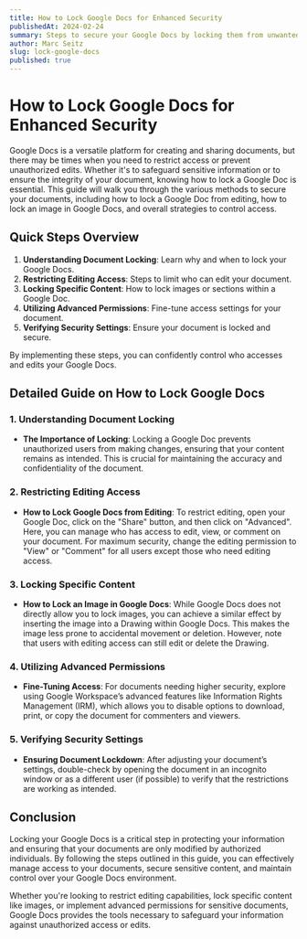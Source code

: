 ```yaml
---
title: How to Lock Google Docs for Enhanced Security
publishedAt: 2024-02-24
summary: Steps to secure your Google Docs by locking them from unwanted edits or access. This guide covers everything from locking documents, ensuring your information stays safe and controlled.
author: Marc Seitz
slug: lock-google-docs
published: true
---
```


# How to Lock Google Docs for Enhanced Security

Google Docs is a versatile platform for creating and sharing documents, but there may be times when you need to restrict access or prevent unauthorized edits. Whether it's to safeguard sensitive information or to ensure the integrity of your document, knowing how to lock a Google Doc is essential. This guide will walk you through the various methods to secure your documents, including how to lock a Google Doc from editing, how to lock an image in Google Docs, and overall strategies to control access.

## Quick Steps Overview

1. **Understanding Document Locking**: Learn why and when to lock your Google Docs.
2. **Restricting Editing Access**: Steps to limit who can edit your document.
3. **Locking Specific Content**: How to lock images or sections within a Google Doc.
4. **Utilizing Advanced Permissions**: Fine-tune access settings for your document.
5. **Verifying Security Settings**: Ensure your document is locked and secure.

By implementing these steps, you can confidently control who accesses and edits your Google Docs.

## Detailed Guide on How to Lock Google Docs

### 1. Understanding Document Locking

- **The Importance of Locking**: Locking a Google Doc prevents unauthorized users from making changes, ensuring that your content remains as intended. This is crucial for maintaining the accuracy and confidentiality of the document.

### 2. Restricting Editing Access

- **How to Lock Google Docs from Editing**: To restrict editing, open your Google Doc, click on the "Share" button, and then click on "Advanced". Here, you can manage who has access to edit, view, or comment on your document. For maximum security, change the editing permission to "View" or "Comment" for all users except those who need editing access.

### 3. Locking Specific Content

- **How to Lock an Image in Google Docs**: While Google Docs does not directly allow you to lock images, you can achieve a similar effect by inserting the image into a Drawing within Google Docs. This makes the image less prone to accidental movement or deletion. However, note that users with editing access can still edit or delete the Drawing.

### 4. Utilizing Advanced Permissions

- **Fine-Tuning Access**: For documents needing higher security, explore using Google Workspace’s advanced features like Information Rights Management (IRM), which allows you to disable options to download, print, or copy the document for commenters and viewers.

### 5. Verifying Security Settings

- **Ensuring Document Lockdown**: After adjusting your document’s settings, double-check by opening the document in an incognito window or as a different user (if possible) to verify that the restrictions are working as intended.

## Conclusion

Locking your Google Docs is a critical step in protecting your information and ensuring that your documents are only modified by authorized individuals. By following the steps outlined in this guide, you can effectively manage access to your documents, secure sensitive content, and maintain control over your Google Docs environment.

Whether you're looking to restrict editing capabilities, lock specific content like images, or implement advanced permissions for sensitive documents, Google Docs provides the tools necessary to safeguard your information against unauthorized access or edits.
